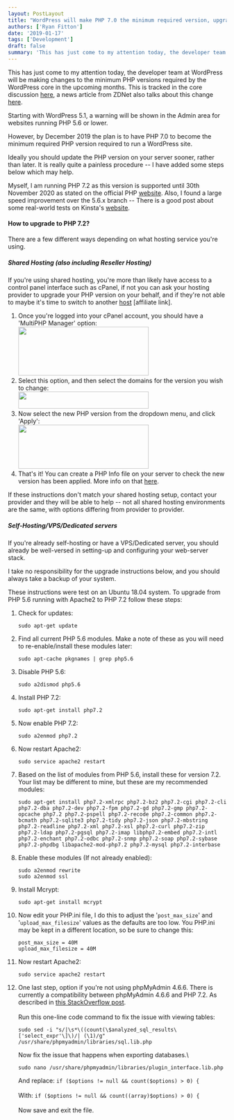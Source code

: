 ```yaml
---
layout: PostLayout
title: "WordPress will make PHP 7.0 the minimum required version, upgrade your PHP version soon"
authors: ['Ryan Fitton']
date: '2019-01-17'
tags: ['Development']
draft: false
summary: 'This has just come to my attention today, the developer team at WordPress will be making changes to the minimum PHP versions required by the WordPress core in the upcoming months. This is tracked in the core discussion here, a news article from ZDNet also talks about this change here. Starting with WordPress 5.1, a ...'
---
```


This has just come to my attention today, the developer team at WordPress will be making changes to the minimum PHP versions required by the WordPress core in the upcoming months. This is tracked in the core discussion [here](https://make.wordpress.org/core/2018/12/08/updating-the-minimum-php-version/), a news article from ZDNet also talks about this change [here](https://www.zdnet.com/article/wordpress-to-show-warnings-on-servers-running-outdated-php-versions/).

Starting with WordPress 5.1, a warning will be shown in the Admin area for websites running PHP 5.6 or lower.

However, by December 2019 the plan is to have PHP 7.0 to become the minimum required PHP version required to run a WordPress site.

Ideally you should update the PHP version on your server sooner, rather than later. It is really quite a painless procedure -- I have added some steps below which may help.

Myself, I am running PHP 7.2 as this version is supported until 30th November 2020 as stated on the official PHP [website](https://secure.php.net/supported-versions.php). Also, I found a large speed improvement over the 5.6.x branch -- There is a good post about some real-world tests on Kinsta's [website](https://kinsta.com/blog/php-benchmarks/).
 

#### How to upgrade to PHP 7.2?

There are a few different ways depending on what hosting service you're using.

##### Shared Hosting (also including Reseller Hosting)

If you're using shared hosting, you're more than likely have access to a control panel interface such as cPanel, if not you can ask your hosting provider to upgrade your PHP version on your behalf, and if they're not able to maybe it's time to switch to another [host](#) \[affiliate link\].

1.  Once you're logged into your cPanel account, you should have a 'MultiPHP Manager' option:\
    <a href="/static/img/blog/2019/01/upgrade-php-5.6-1.png"><img loading="lazy" src="/static/img/blog/2019/01/upgrade-php-5.6-1-300x112.png" alt="" width="300" height="112"  srcSet="/static/img/blog/2019/01/upgrade-php-5.6-1-300x112.png 300w, /static/img/blog/2019/01/upgrade-php-5.6-1.png 483w" sizes="(max-width: 300px) 100vw, 300px" /></a>
2.  Select this option, and then select the domains for the version you wish to change:\
    <a href="/static/img/blog/2019/01/upgrade-php-5.6-2.png"><img loading="lazy" src="/static/img/blog/2019/01/upgrade-php-5.6-2-300x39.png" alt="" width="300" height="39"  srcSet="/static/img/blog/2019/01/upgrade-php-5.6-2-300x39.png 300w, /static/img/blog/2019/01/upgrade-php-5.6-2.png 748w" sizes="(max-width: 300px) 100vw, 300px" /></a>
3.  Now select the new PHP version from the dropdown menu, and click 'Apply':\
    <a href="/static/img/blog/2019/01/upgrade-php-5.6-3.png"><img loading="lazy" src="/static/img/blog/2019/01/upgrade-php-5.6-3-300x101.png" alt="" width="300" height="101"  srcSet="/static/img/blog/2019/01/upgrade-php-5.6-3-300x101.png 300w, /static/img/blog/2019/01/upgrade-php-5.6-3.png 737w" sizes="(max-width: 300px) 100vw, 300px" /></a>
4.  That's it! You can create a PHP Info file on your server to check the new version has been applied. More info on that [here](https://mediatemple.net/community/products/dv/204643880/how-can-i-create-a-phpinfo.php-page).

If these instructions don't match your shared hosting setup, contact your provider and they will be able to help -- not all shared hosting environments are the same, with options differing from provider to provider.
 

##### Self-Hosting/VPS/Dedicated servers

If you're already self-hosting or have a VPS/Dedicated server, you should already be well-versed in setting-up and configuring your web-server stack.

I take no responsibility for the upgrade instructions below, and you should always take a backup of your system.

These instructions were test on an Ubuntu 18.04 system. To upgrade from PHP 5.6 running with Apache2 to PHP 7.2 follow these steps:

1.  Check for updates:

    ``` {.language-markup .code-toolbar}
    sudo apt-get update
    ```

2.  Find all current PHP 5.6 modules. Make a note of these as you will need to re-enable/install these modules later:

    ``` {.language-markup .code-toolbar}
    sudo apt-cache pkgnames | grep php5.6
    ```

3.  Disable PHP 5.6:

    ``` {.language-markup .code-toolbar}
    sudo a2dismod php5.6
    ```

4.  Install PHP 7.2:

    ``` {.language-markup .code-toolbar}
    sudo apt-get install php7.2
    ```

5.  Now enable PHP 7.2:

    ``` {.language-markup .code-toolbar}
    sudo a2enmod php7.2
    ```

6.  Now restart Apache2:

    ``` {.language-markup .code-toolbar}
    sudo service apache2 restart
    ```

7.  Based on the list of modules from PHP 5.6, install these for version 7.2. Your list may be different to mine, but these are my recommended modules:

    ``` {.language-markup .code-toolbar}
    sudo apt-get install php7.2-xmlrpc php7.2-bz2 php7.2-cgi php7.2-cli php7.2-dba php7.2-dev php7.2-fpm php7.2-gd php7.2-gmp php7.2-opcache php7.2 php7.2-pspell php7.2-recode php7.2-common php7.2-bcmath php7.2-sqlite3 php7.2-tidy php7.2-json php7.2-mbstring php7.2-readline php7.2-xml php7.2-xsl php7.2-curl php7.2-zip php7.2-ldap php7.2-pgsql php7.2-imap libphp7.2-embed php7.2-intl php7.2-enchant php7.2-odbc php7.2-snmp php7.2-soap php7.2-sybase php7.2-phpdbg libapache2-mod-php7.2 php7.2-mysql php7.2-interbase
    ```

8.  Enable these modules (If not already enabled):

    ``` {.language-markup .code-toolbar}
    sudo a2enmod rewrite
    sudo a2enmod ssl
    ```

9.  Install Mcrypt:

    ``` {.language-markup .code-toolbar}
    sudo apt-get install mcrypt
    ```

10. Now edit your PHP.ini file, I do this to adjust the '`post_max_size`' and '`upload_max_filesize`' values as the defaults are too low. You PHP.ini may be kept in a different location, so be sure to change this:

    ``` {.language-markup .code-toolbar}
    post_max_size = 40M
    upload_max_filesize = 40M
    ```

11. Now restart Apache2:

    ``` {.language-markup .code-toolbar}
    sudo service apache2 restart
    ```

12. One last step, option if you're not using phpMyAdmin 4.6.6. There is currently a compatibility between phpMyAdmin 4.6.6 and PHP 7.2. As described in [this StackOverflow post](https://stackoverflow.com/questions/48001569/phpmyadmin-count-parameter-must-be-an-array-or-an-object-that-implements-co).\
    \
    Run this one-line code command to fix the issue with viewing tables:

    ``` {.language-markup .code-toolbar}
    sudo sed -i "s/|\s*\((count(\$analyzed_sql_results\['select_expr'\]\)/| (\1)/g" /usr/share/phpmyadmin/libraries/sql.lib.php
    ```

    Now fix the issue that happens when exporting databases.\

    ``` {.language-markup .code-toolbar}
    sudo nano /usr/share/phpmyadmin/libraries/plugin_interface.lib.php
    ```

    And replace: `if ($options != null && count($options) > 0) {`\
    \
    With: `if ($options != null && count((array)$options) > 0) {`\
    \
    Now save and exit the file.
